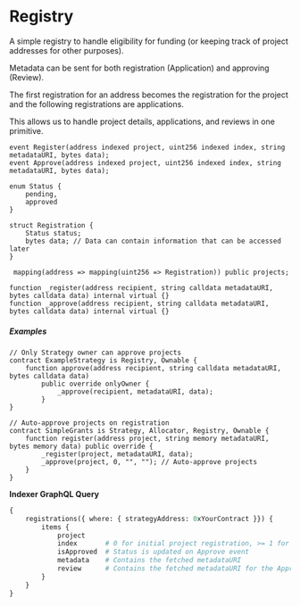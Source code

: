 # Registry

A simple registry to handle eligibility for funding (or keeping track of project addresses for other purposes).

Metadata can be sent for both registration (Application) and approving (Review).

The first registration for an address becomes the registration for the project and the following registrations are applications.

This allows us to handle project details, applications, and reviews in one primitive.

```solidity
event Register(address indexed project, uint256 indexed index, string metadataURI, bytes data);
event Approve(address indexed project, uint256 indexed index, string metadataURI, bytes data);

enum Status {
    pending,
    approved
}

struct Registration {
    Status status;
    bytes data; // Data can contain information that can be accessed later
}

 mapping(address => mapping(uint256 => Registration)) public projects;

function _register(address recipient, string calldata metadataURI, bytes calldata data) internal virtual {}
function _approve(address recipient, string calldata metadataURI, bytes calldata data) internal virtual {}
```

##### Examples

```solidity
// Only Strategy owner can approve projects
contract ExampleStrategy is Registry, Ownable {
    function approve(address recipient, string calldata metadataURI, bytes calldata data)
        public override onlyOwner {
            _approve(recipient, metadataURI, data);
        }
}

// Auto-approve projects on registration
contract SimpleGrants is Strategy, Allocator, Registry, Ownable {
    function register(address project, string memory metadataURI, bytes memory data) public override {
        _register(project, metadataURI, data);
        _approve(project, 0, "", ""); // Auto-approve projects
    }
}

```

**Indexer GraphQL Query**

```graphql
{
    registrations({ where: { strategyAddress: 0xYourContract }}) {
        items {
            project
            index       # 0 for initial project registration, >= 1 for applications
            isApproved  # Status is updated on Approve event
            metadata    # Contains the fetched metadataURI
            review      # Contains the fetched metadataURI for the Approve event
        }
    }
}
```
